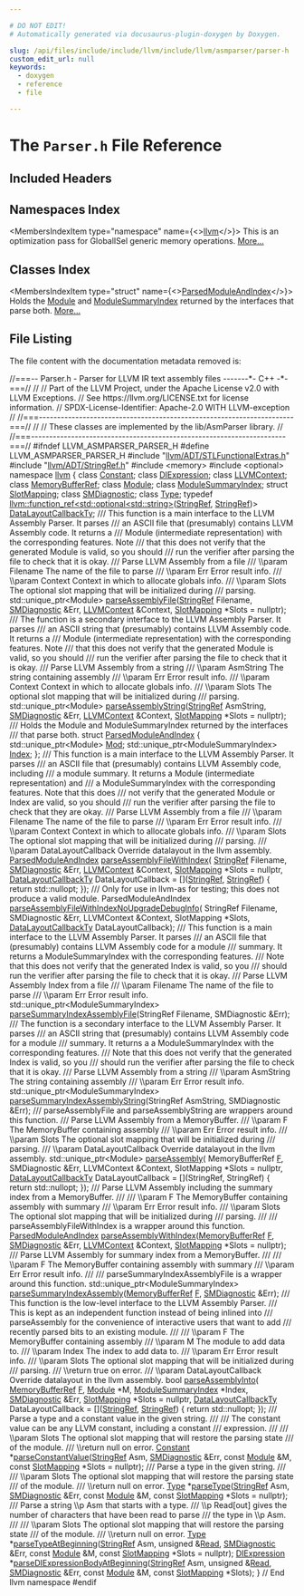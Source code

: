 ```yaml
---

# DO NOT EDIT!
# Automatically generated via docusaurus-plugin-doxygen by Doxygen.

slug: /api/files/include/include/llvm/include/llvm/asmparser/parser-h
custom_edit_url: null
keywords:
  - doxygen
  - reference
  - file

---
```





# The `Parser.h` File Reference

<DoxygenPage pluginConfig={pluginConfig}>



## Included Headers

<IncludesList>
<IncludesListItem
  filePath="llvm/ADT/STLFunctionalExtras.h"
  permalink="/docs/api/files/include/include/llvm/include/llvm/adt/stlfunctionalextras-h"
  isLocal="true" />
<IncludesListItem
  filePath="llvm/ADT/StringRef.h"
  permalink="/docs/api/files/include/include/llvm/include/llvm/adt/stringref-h"
  isLocal="true" />
<IncludesListItem
  filePath="memory"
  permalink=""
  isLocal="false" />
<IncludesListItem
  filePath="optional"
  permalink=""
  isLocal="false" />
</IncludesList>

## Namespaces Index

<MembersIndex>

<MembersIndexItem
  type="namespace"
  name={<><a href="/docs/api/namespaces/llvm">llvm</a></>}>
This is an optimization pass for GlobalISel generic memory operations. <a href="/docs/api/namespaces/llvm/#details">More...</a>
</MembersIndexItem>

</MembersIndex>

## Classes Index

<MembersIndex>

<MembersIndexItem
  type="struct"
  name={<><a href="/docs/api/structs/llvm/parsedmoduleandindex">ParsedModuleAndIndex</a></>}>
Holds the <a href="/docs/api/classes/llvm/module">Module</a> and <a href="/docs/api/classes/llvm/modulesummaryindex">ModuleSummaryIndex</a> returned by the interfaces that parse both. <a href="/docs/api/structs/llvm/parsedmoduleandindex/#details">More...</a>
</MembersIndexItem>

</MembersIndex>


## File Listing

The file content with the documentation metadata removed is:

<ProgramListing>

<Link id="l00001" /><CodeLine lineNumber="1"><span class="doxyHighlightComment">//===-- Parser.h - Parser for LLVM IR text assembly files -------&#42;- C++ -&#42;-===//</span></CodeLine>
<Link id="l00002" /><CodeLine lineNumber="2"><span class="doxyHighlightComment">//</span></CodeLine>
<Link id="l00003" /><CodeLine lineNumber="3"><span class="doxyHighlightComment">// Part of the LLVM Project, under the Apache License v2.0 with LLVM Exceptions.</span></CodeLine>
<Link id="l00004" /><CodeLine lineNumber="4"><span class="doxyHighlightComment">// See https://llvm.org/LICENSE.txt for license information.</span></CodeLine>
<Link id="l00005" /><CodeLine lineNumber="5"><span class="doxyHighlightComment">// SPDX-License-Identifier: Apache-2.0 WITH LLVM-exception</span></CodeLine>
<Link id="l00006" /><CodeLine lineNumber="6"><span class="doxyHighlightComment">//</span></CodeLine>
<Link id="l00007" /><CodeLine lineNumber="7"><span class="doxyHighlightComment">//===----------------------------------------------------------------------===//</span></CodeLine>
<Link id="l00008" /><CodeLine lineNumber="8"><span class="doxyHighlightComment">//</span></CodeLine>
<Link id="l00009" /><CodeLine lineNumber="9"><span class="doxyHighlightComment">//  These classes are implemented by the lib/AsmParser library.</span></CodeLine>
<Link id="l00010" /><CodeLine lineNumber="10"><span class="doxyHighlightComment">//</span></CodeLine>
<Link id="l00011" /><CodeLine lineNumber="11"><span class="doxyHighlightComment">//===----------------------------------------------------------------------===//</span></CodeLine>
<Link id="l00012" /><CodeLine lineNumber="12"></CodeLine>
<Link id="l00013" /><CodeLine lineNumber="13"><span class="doxyHighlightPreprocessor">#ifndef LLVM&#95;ASMPARSER&#95;PARSER&#95;H</span></CodeLine>
<Link id="l00014" /><CodeLine lineNumber="14"><span class="doxyHighlightPreprocessor">#define LLVM&#95;ASMPARSER&#95;PARSER&#95;H</span></CodeLine>
<Link id="l00015" /><CodeLine lineNumber="15"></CodeLine>
<Link id="l00016" /><CodeLine lineNumber="16"><span class="doxyHighlightPreprocessor">#include &quot;<a href="/docs/api/files/include/include/llvm/include/llvm/adt/stlfunctionalextras-h">llvm/ADT/STLFunctionalExtras.h</a>&quot;</span></CodeLine>
<Link id="l00017" /><CodeLine lineNumber="17"><span class="doxyHighlightPreprocessor">#include &quot;<a href="/docs/api/files/include/include/llvm/include/llvm/adt/stringref-h">llvm/ADT/StringRef.h</a>&quot;</span></CodeLine>
<Link id="l00018" /><CodeLine lineNumber="18"><span class="doxyHighlightPreprocessor">#include &lt;memory&gt;</span></CodeLine>
<Link id="l00019" /><CodeLine lineNumber="19"><span class="doxyHighlightPreprocessor">#include &lt;optional&gt;</span></CodeLine>
<Link id="l00020" /><CodeLine lineNumber="20"></CodeLine>
<Link id="l00021" /><CodeLine lineNumber="21"><span class="doxyHighlightKeyword">namespace </span><span class="doxyHighlight"><a href="/docs/api/namespaces/llvm">llvm</a> &#123;</span></CodeLine>
<Link id="l00022" /><CodeLine lineNumber="22"></CodeLine>
<Link id="l00023" /><CodeLine lineNumber="23"><span class="doxyHighlightKeyword">class </span><span class="doxyHighlight"><a href="/docs/api/classes/llvm/constant">Constant</a>;</span></CodeLine>
<Link id="l00024" /><CodeLine lineNumber="24"><span class="doxyHighlightKeyword">class </span><span class="doxyHighlight"><a href="/docs/api/classes/llvm/diexpression">DIExpression</a>;</span></CodeLine>
<Link id="l00025" /><CodeLine lineNumber="25"><span class="doxyHighlightKeyword">class </span><span class="doxyHighlight"><a href="/docs/api/classes/llvm/llvmcontext">LLVMContext</a>;</span></CodeLine>
<Link id="l00026" /><CodeLine lineNumber="26"><span class="doxyHighlightKeyword">class </span><span class="doxyHighlight"><a href="/docs/api/classes/llvm/memorybufferref">MemoryBufferRef</a>;</span></CodeLine>
<Link id="l00027" /><CodeLine lineNumber="27"><span class="doxyHighlightKeyword">class </span><span class="doxyHighlight"><a href="/docs/api/classes/llvm/module">Module</a>;</span></CodeLine>
<Link id="l00028" /><CodeLine lineNumber="28"><span class="doxyHighlightKeyword">class </span><span class="doxyHighlight"><a href="/docs/api/classes/llvm/modulesummaryindex">ModuleSummaryIndex</a>;</span></CodeLine>
<Link id="l00029" /><CodeLine lineNumber="29"><span class="doxyHighlightKeyword">struct </span><span class="doxyHighlight"><a href="/docs/api/structs/llvm/slotmapping">SlotMapping</a>;</span></CodeLine>
<Link id="l00030" /><CodeLine lineNumber="30"><span class="doxyHighlightKeyword">class </span><span class="doxyHighlight"><a href="/docs/api/classes/llvm/smdiagnostic">SMDiagnostic</a>;</span></CodeLine>
<Link id="l00031" /><CodeLine lineNumber="31"><span class="doxyHighlightKeyword">class </span><span class="doxyHighlight"><a href="/docs/api/classes/llvm/type">Type</a>;</span></CodeLine>
<Link id="l00032" /><CodeLine lineNumber="32"></CodeLine>
<Link id="l00033" /><CodeLine lineNumber="33"><span class="doxyHighlightKeyword">typedef</span><span class="doxyHighlight"> <a href="/docs/api/classes/llvm/function-ref">llvm::function&#95;ref&lt;std::optional&lt;std::string&gt;</a>(<a href="/docs/api/classes/llvm/stringref">StringRef</a>, <a href="/docs/api/classes/llvm/stringref">StringRef</a>)&gt;</span></CodeLine>
<Link id="l00034" /><CodeLine lineNumber="34" lineLink="/docs/api/namespaces/llvm/#aa50ec5faa5aae091f99b0f840f58a379"><span class="doxyHighlight">    <a href="/docs/api/namespaces/llvm/#aa50ec5faa5aae091f99b0f840f58a379">DataLayoutCallbackTy</a>;</span></CodeLine>
<Link id="l00035" /><CodeLine lineNumber="35"></CodeLine>
<Link id="l00036" /><CodeLine lineNumber="36"><span class="doxyHighlightComment">/// This function is a main interface to the LLVM Assembly Parser. It parses</span></CodeLine>
<Link id="l00037" /><CodeLine lineNumber="37"><span class="doxyHighlightComment">/// an ASCII file that (presumably) contains LLVM Assembly code. It returns a</span></CodeLine>
<Link id="l00038" /><CodeLine lineNumber="38"><span class="doxyHighlightComment">/// Module (intermediate representation) with the corresponding features. Note</span></CodeLine>
<Link id="l00039" /><CodeLine lineNumber="39"><span class="doxyHighlightComment">/// that this does not verify that the generated Module is valid, so you should</span></CodeLine>
<Link id="l00040" /><CodeLine lineNumber="40"><span class="doxyHighlightComment">/// run the verifier after parsing the file to check that it is okay.</span></CodeLine>
<Link id="l00041" /><CodeLine lineNumber="41"><span class="doxyHighlightComment">/// Parse LLVM Assembly from a file</span></CodeLine>
<Link id="l00042" /><CodeLine lineNumber="42"><span class="doxyHighlightComment">/// \\param Filename The name of the file to parse</span></CodeLine>
<Link id="l00043" /><CodeLine lineNumber="43"><span class="doxyHighlightComment">/// \\param Err Error result info.</span></CodeLine>
<Link id="l00044" /><CodeLine lineNumber="44"><span class="doxyHighlightComment">/// \\param Context Context in which to allocate globals info.</span></CodeLine>
<Link id="l00045" /><CodeLine lineNumber="45"><span class="doxyHighlightComment">/// \\param Slots The optional slot mapping that will be initialized during</span></CodeLine>
<Link id="l00046" /><CodeLine lineNumber="46"><span class="doxyHighlightComment">///              parsing.</span></CodeLine>
<Link id="l00047" /><CodeLine lineNumber="47"><span class="doxyHighlight">std::unique&#95;ptr&lt;Module&gt; <a href="/docs/api/namespaces/llvm/#ab9a2a0bea39c1731326a7e3504cba4da">parseAssemblyFile</a>(<a href="/docs/api/classes/llvm/stringref">StringRef</a> Filename, <a href="/docs/api/classes/llvm/smdiagnostic">SMDiagnostic</a> &amp;Err,</span></CodeLine>
<Link id="l00048" /><CodeLine lineNumber="48"><span class="doxyHighlight">                                          <a href="/docs/api/classes/llvm/llvmcontext">LLVMContext</a> &amp;Context,</span></CodeLine>
<Link id="l00049" /><CodeLine lineNumber="49"><span class="doxyHighlight">                                          <a href="/docs/api/structs/llvm/slotmapping">SlotMapping</a> &#42;Slots = </span><span class="doxyHighlightKeyword">nullptr</span><span class="doxyHighlight">);</span></CodeLine>
<Link id="l00050" /><CodeLine lineNumber="50"></CodeLine>
<Link id="l00051" /><CodeLine lineNumber="51"><span class="doxyHighlightComment">/// The function is a secondary interface to the LLVM Assembly Parser. It parses</span></CodeLine>
<Link id="l00052" /><CodeLine lineNumber="52"><span class="doxyHighlightComment">/// an ASCII string that (presumably) contains LLVM Assembly code. It returns a</span></CodeLine>
<Link id="l00053" /><CodeLine lineNumber="53"><span class="doxyHighlightComment">/// Module (intermediate representation) with the corresponding features. Note</span></CodeLine>
<Link id="l00054" /><CodeLine lineNumber="54"><span class="doxyHighlightComment">/// that this does not verify that the generated Module is valid, so you should</span></CodeLine>
<Link id="l00055" /><CodeLine lineNumber="55"><span class="doxyHighlightComment">/// run the verifier after parsing the file to check that it is okay.</span></CodeLine>
<Link id="l00056" /><CodeLine lineNumber="56"><span class="doxyHighlightComment">/// Parse LLVM Assembly from a string</span></CodeLine>
<Link id="l00057" /><CodeLine lineNumber="57"><span class="doxyHighlightComment">/// \\param AsmString The string containing assembly</span></CodeLine>
<Link id="l00058" /><CodeLine lineNumber="58"><span class="doxyHighlightComment">/// \\param Err Error result info.</span></CodeLine>
<Link id="l00059" /><CodeLine lineNumber="59"><span class="doxyHighlightComment">/// \\param Context Context in which to allocate globals info.</span></CodeLine>
<Link id="l00060" /><CodeLine lineNumber="60"><span class="doxyHighlightComment">/// \\param Slots The optional slot mapping that will be initialized during</span></CodeLine>
<Link id="l00061" /><CodeLine lineNumber="61"><span class="doxyHighlightComment">///              parsing.</span></CodeLine>
<Link id="l00062" /><CodeLine lineNumber="62"><span class="doxyHighlight">std::unique&#95;ptr&lt;Module&gt; <a href="/docs/api/namespaces/llvm/#a3530097f4163a76e874c50ef0b9b99d1">parseAssemblyString</a>(<a href="/docs/api/classes/llvm/stringref">StringRef</a> AsmString,</span></CodeLine>
<Link id="l00063" /><CodeLine lineNumber="63"><span class="doxyHighlight">                                            <a href="/docs/api/classes/llvm/smdiagnostic">SMDiagnostic</a> &amp;Err,</span></CodeLine>
<Link id="l00064" /><CodeLine lineNumber="64"><span class="doxyHighlight">                                            <a href="/docs/api/classes/llvm/llvmcontext">LLVMContext</a> &amp;Context,</span></CodeLine>
<Link id="l00065" /><CodeLine lineNumber="65"><span class="doxyHighlight">                                            <a href="/docs/api/structs/llvm/slotmapping">SlotMapping</a> &#42;Slots = </span><span class="doxyHighlightKeyword">nullptr</span><span class="doxyHighlight">);</span></CodeLine>
<Link id="l00066" /><CodeLine lineNumber="66"></CodeLine>
<Link id="l00067" /><CodeLine lineNumber="67"><span class="doxyHighlightComment">/// Holds the Module and ModuleSummaryIndex returned by the interfaces</span></CodeLine>
<Link id="l00068" /><CodeLine lineNumber="68"><span class="doxyHighlightComment">/// that parse both.</span></CodeLine>
<Link id="l00069" /><CodeLine lineNumber="69" lineLink="/docs/api/structs/llvm/parsedmoduleandindex"><span class="doxyHighlightKeyword">struct </span><span class="doxyHighlight"><a href="/docs/api/structs/llvm/parsedmoduleandindex">ParsedModuleAndIndex</a> &#123;</span></CodeLine>
<Link id="l00070" /><CodeLine lineNumber="70" lineLink="/docs/api/structs/llvm/parsedmoduleandindex/#a64ffe2aab2c4e490cce19db1a2c134fa"><span class="doxyHighlight">  std::unique&#95;ptr&lt;Module&gt; <a href="/docs/api/structs/llvm/parsedmoduleandindex/#a64ffe2aab2c4e490cce19db1a2c134fa">Mod</a>;</span></CodeLine>
<Link id="l00071" /><CodeLine lineNumber="71" lineLink="/docs/api/structs/llvm/parsedmoduleandindex/#a958746b942b5084c818a6b6618ea8d67"><span class="doxyHighlight">  std::unique&#95;ptr&lt;ModuleSummaryIndex&gt; <a href="/docs/api/structs/llvm/parsedmoduleandindex/#a958746b942b5084c818a6b6618ea8d67">Index</a>;</span></CodeLine>
<Link id="l00072" /><CodeLine lineNumber="72"><span class="doxyHighlight">&#125;;</span></CodeLine>
<Link id="l00073" /><CodeLine lineNumber="73"></CodeLine>
<Link id="l00074" /><CodeLine lineNumber="74"><span class="doxyHighlightComment">/// This function is a main interface to the LLVM Assembly Parser. It parses</span></CodeLine>
<Link id="l00075" /><CodeLine lineNumber="75"><span class="doxyHighlightComment">/// an ASCII file that (presumably) contains LLVM Assembly code, including</span></CodeLine>
<Link id="l00076" /><CodeLine lineNumber="76"><span class="doxyHighlightComment">/// a module summary. It returns a Module (intermediate representation) and</span></CodeLine>
<Link id="l00077" /><CodeLine lineNumber="77"><span class="doxyHighlightComment">/// a ModuleSummaryIndex with the corresponding features. Note that this does</span></CodeLine>
<Link id="l00078" /><CodeLine lineNumber="78"><span class="doxyHighlightComment">/// not verify that the generated Module or Index are valid, so you should</span></CodeLine>
<Link id="l00079" /><CodeLine lineNumber="79"><span class="doxyHighlightComment">/// run the verifier after parsing the file to check that they are okay.</span></CodeLine>
<Link id="l00080" /><CodeLine lineNumber="80"><span class="doxyHighlightComment">/// Parse LLVM Assembly from a file</span></CodeLine>
<Link id="l00081" /><CodeLine lineNumber="81"><span class="doxyHighlightComment">/// \\param Filename The name of the file to parse</span></CodeLine>
<Link id="l00082" /><CodeLine lineNumber="82"><span class="doxyHighlightComment">/// \\param Err Error result info.</span></CodeLine>
<Link id="l00083" /><CodeLine lineNumber="83"><span class="doxyHighlightComment">/// \\param Context Context in which to allocate globals info.</span></CodeLine>
<Link id="l00084" /><CodeLine lineNumber="84"><span class="doxyHighlightComment">/// \\param Slots The optional slot mapping that will be initialized during</span></CodeLine>
<Link id="l00085" /><CodeLine lineNumber="85"><span class="doxyHighlightComment">///              parsing.</span></CodeLine>
<Link id="l00086" /><CodeLine lineNumber="86"><span class="doxyHighlightComment">/// \\param DataLayoutCallback Override datalayout in the llvm assembly.</span></CodeLine>
<Link id="l00087" /><CodeLine lineNumber="87"><span class="doxyHighlight"><a href="/docs/api/structs/llvm/parsedmoduleandindex">ParsedModuleAndIndex</a> <a href="/docs/api/namespaces/llvm/#af25a236164a597a9e9ceb43a4f5cfd1b">parseAssemblyFileWithIndex</a>(</span></CodeLine>
<Link id="l00088" /><CodeLine lineNumber="88"><span class="doxyHighlight">    <a href="/docs/api/classes/llvm/stringref">StringRef</a> Filename, <a href="/docs/api/classes/llvm/smdiagnostic">SMDiagnostic</a> &amp;Err, <a href="/docs/api/classes/llvm/llvmcontext">LLVMContext</a> &amp;Context,</span></CodeLine>
<Link id="l00089" /><CodeLine lineNumber="89"><span class="doxyHighlight">    <a href="/docs/api/structs/llvm/slotmapping">SlotMapping</a> &#42;Slots = </span><span class="doxyHighlightKeyword">nullptr</span><span class="doxyHighlight">,</span></CodeLine>
<Link id="l00090" /><CodeLine lineNumber="90"><span class="doxyHighlight">    <a href="/docs/api/namespaces/llvm/#aa50ec5faa5aae091f99b0f840f58a379">DataLayoutCallbackTy</a> DataLayoutCallback = &#91;&#93;(<a href="/docs/api/classes/llvm/stringref">StringRef</a>, <a href="/docs/api/classes/llvm/stringref">StringRef</a>) &#123;</span></CodeLine>
<Link id="l00091" /><CodeLine lineNumber="91"><span class="doxyHighlight">      </span><span class="doxyHighlightKeywordFlow">return</span><span class="doxyHighlight"> std::nullopt;</span></CodeLine>
<Link id="l00092" /><CodeLine lineNumber="92"><span class="doxyHighlight">    &#125;);</span></CodeLine>
<Link id="l00093" /><CodeLine lineNumber="93"></CodeLine>
<Link id="l00094" /><CodeLine lineNumber="94"><span class="doxyHighlightComment">/// Only for use in llvm-as for testing; this does not produce a valid module.</span></CodeLine>
<Link id="l00095" /><CodeLine lineNumber="95"><span class="doxyHighlight">ParsedModuleAndIndex <a href="/docs/api/namespaces/llvm/#a75d2ae4c1e49335253a2569d4dcd98ec">parseAssemblyFileWithIndexNoUpgradeDebugInfo</a>(</span></CodeLine>
<Link id="l00096" /><CodeLine lineNumber="96"><span class="doxyHighlight">    StringRef Filename, SMDiagnostic &amp;Err, LLVMContext &amp;Context,</span></CodeLine>
<Link id="l00097" /><CodeLine lineNumber="97"><span class="doxyHighlight">    SlotMapping &#42;Slots, <a href="/docs/api/namespaces/llvm/#aa50ec5faa5aae091f99b0f840f58a379">DataLayoutCallbackTy</a> DataLayoutCallback);</span></CodeLine>
<Link id="l00098" /><CodeLine lineNumber="98"></CodeLine>
<Link id="l00099" /><CodeLine lineNumber="99"><span class="doxyHighlightComment">/// This function is a main interface to the LLVM Assembly Parser. It parses</span></CodeLine>
<Link id="l00100" /><CodeLine lineNumber="100"><span class="doxyHighlightComment">/// an ASCII file that (presumably) contains LLVM Assembly code for a module</span></CodeLine>
<Link id="l00101" /><CodeLine lineNumber="101"><span class="doxyHighlightComment">/// summary. It returns a ModuleSummaryIndex with the corresponding features.</span></CodeLine>
<Link id="l00102" /><CodeLine lineNumber="102"><span class="doxyHighlightComment">/// Note that this does not verify that the generated Index is valid, so you</span></CodeLine>
<Link id="l00103" /><CodeLine lineNumber="103"><span class="doxyHighlightComment">/// should run the verifier after parsing the file to check that it is okay.</span></CodeLine>
<Link id="l00104" /><CodeLine lineNumber="104"><span class="doxyHighlightComment">/// Parse LLVM Assembly Index from a file</span></CodeLine>
<Link id="l00105" /><CodeLine lineNumber="105"><span class="doxyHighlightComment">/// \\param Filename The name of the file to parse</span></CodeLine>
<Link id="l00106" /><CodeLine lineNumber="106"><span class="doxyHighlightComment">/// \\param Err Error result info.</span></CodeLine>
<Link id="l00107" /><CodeLine lineNumber="107"><span class="doxyHighlight">std::unique&#95;ptr&lt;ModuleSummaryIndex&gt;</span></CodeLine>
<Link id="l00108" /><CodeLine lineNumber="108"><span class="doxyHighlight"><a href="/docs/api/namespaces/llvm/#a65a056610f168d74a85291f1c00c6d7a">parseSummaryIndexAssemblyFile</a>(StringRef Filename, SMDiagnostic &amp;Err);</span></CodeLine>
<Link id="l00109" /><CodeLine lineNumber="109"></CodeLine>
<Link id="l00110" /><CodeLine lineNumber="110"><span class="doxyHighlightComment">/// The function is a secondary interface to the LLVM Assembly Parser. It parses</span></CodeLine>
<Link id="l00111" /><CodeLine lineNumber="111"><span class="doxyHighlightComment">/// an ASCII string that (presumably) contains LLVM Assembly code for a module</span></CodeLine>
<Link id="l00112" /><CodeLine lineNumber="112"><span class="doxyHighlightComment">/// summary. It returns a a ModuleSummaryIndex with the corresponding features.</span></CodeLine>
<Link id="l00113" /><CodeLine lineNumber="113"><span class="doxyHighlightComment">/// Note that this does not verify that the generated Index is valid, so you</span></CodeLine>
<Link id="l00114" /><CodeLine lineNumber="114"><span class="doxyHighlightComment">/// should run the verifier after parsing the file to check that it is okay.</span></CodeLine>
<Link id="l00115" /><CodeLine lineNumber="115"><span class="doxyHighlightComment">/// Parse LLVM Assembly from a string</span></CodeLine>
<Link id="l00116" /><CodeLine lineNumber="116"><span class="doxyHighlightComment">/// \\param AsmString The string containing assembly</span></CodeLine>
<Link id="l00117" /><CodeLine lineNumber="117"><span class="doxyHighlightComment">/// \\param Err Error result info.</span></CodeLine>
<Link id="l00118" /><CodeLine lineNumber="118"><span class="doxyHighlight">std::unique&#95;ptr&lt;ModuleSummaryIndex&gt;</span></CodeLine>
<Link id="l00119" /><CodeLine lineNumber="119"><span class="doxyHighlight"><a href="/docs/api/namespaces/llvm/#a103517ee02e50f95cc1d3dc5d5a2560b">parseSummaryIndexAssemblyString</a>(StringRef AsmString, SMDiagnostic &amp;Err);</span></CodeLine>
<Link id="l00120" /><CodeLine lineNumber="120"></CodeLine>
<Link id="l00121" /><CodeLine lineNumber="121"><span class="doxyHighlightComment">/// parseAssemblyFile and parseAssemblyString are wrappers around this function.</span></CodeLine>
<Link id="l00122" /><CodeLine lineNumber="122"><span class="doxyHighlightComment">/// Parse LLVM Assembly from a MemoryBuffer.</span></CodeLine>
<Link id="l00123" /><CodeLine lineNumber="123"><span class="doxyHighlightComment">/// \\param F The MemoryBuffer containing assembly</span></CodeLine>
<Link id="l00124" /><CodeLine lineNumber="124"><span class="doxyHighlightComment">/// \\param Err Error result info.</span></CodeLine>
<Link id="l00125" /><CodeLine lineNumber="125"><span class="doxyHighlightComment">/// \\param Slots The optional slot mapping that will be initialized during</span></CodeLine>
<Link id="l00126" /><CodeLine lineNumber="126"><span class="doxyHighlightComment">///              parsing.</span></CodeLine>
<Link id="l00127" /><CodeLine lineNumber="127"><span class="doxyHighlightComment">/// \\param DataLayoutCallback Override datalayout in the llvm assembly.</span></CodeLine>
<Link id="l00128" /><CodeLine lineNumber="128"><span class="doxyHighlight">std::unique&#95;ptr&lt;Module&gt; <a href="/docs/api/namespaces/llvm/#aacd73143fc1dac7545bf6cfc42ffe112">parseAssembly</a>(</span></CodeLine>
<Link id="l00129" /><CodeLine lineNumber="129"><span class="doxyHighlight">    MemoryBufferRef <a href="/docs/api/files/lib/lib/support/md5-cpp/#a96d73bbd7af15cb1fc38c3f4a3bd82e9">F</a>, SMDiagnostic &amp;Err, LLVMContext &amp;Context,</span></CodeLine>
<Link id="l00130" /><CodeLine lineNumber="130"><span class="doxyHighlight">    SlotMapping &#42;Slots = </span><span class="doxyHighlightKeyword">nullptr</span><span class="doxyHighlight">,</span></CodeLine>
<Link id="l00131" /><CodeLine lineNumber="131"><span class="doxyHighlight">    <a href="/docs/api/namespaces/llvm/#aa50ec5faa5aae091f99b0f840f58a379">DataLayoutCallbackTy</a> DataLayoutCallback = &#91;&#93;(StringRef, StringRef) &#123;</span></CodeLine>
<Link id="l00132" /><CodeLine lineNumber="132"><span class="doxyHighlight">      </span><span class="doxyHighlightKeywordFlow">return</span><span class="doxyHighlight"> std::nullopt;</span></CodeLine>
<Link id="l00133" /><CodeLine lineNumber="133"><span class="doxyHighlight">    &#125;);</span></CodeLine>
<Link id="l00134" /><CodeLine lineNumber="134"></CodeLine>
<Link id="l00135" /><CodeLine lineNumber="135"><span class="doxyHighlightComment">/// Parse LLVM Assembly including the summary index from a MemoryBuffer.</span></CodeLine>
<Link id="l00136" /><CodeLine lineNumber="136"><span class="doxyHighlightComment">///</span></CodeLine>
<Link id="l00137" /><CodeLine lineNumber="137"><span class="doxyHighlightComment">/// \\param F The MemoryBuffer containing assembly with summary</span></CodeLine>
<Link id="l00138" /><CodeLine lineNumber="138"><span class="doxyHighlightComment">/// \\param Err Error result info.</span></CodeLine>
<Link id="l00139" /><CodeLine lineNumber="139"><span class="doxyHighlightComment">/// \\param Slots The optional slot mapping that will be initialized during</span></CodeLine>
<Link id="l00140" /><CodeLine lineNumber="140"><span class="doxyHighlightComment">///              parsing.</span></CodeLine>
<Link id="l00141" /><CodeLine lineNumber="141"><span class="doxyHighlightComment">///</span></CodeLine>
<Link id="l00142" /><CodeLine lineNumber="142"><span class="doxyHighlightComment">/// parseAssemblyFileWithIndex is a wrapper around this function.</span></CodeLine>
<Link id="l00143" /><CodeLine lineNumber="143"><span class="doxyHighlight"><a href="/docs/api/structs/llvm/parsedmoduleandindex">ParsedModuleAndIndex</a> <a href="/docs/api/namespaces/llvm/#ab1041a5a70dd1b5246ecb39f46a70a2f">parseAssemblyWithIndex</a>(<a href="/docs/api/classes/llvm/memorybufferref">MemoryBufferRef</a> <a href="/docs/api/files/lib/lib/support/md5-cpp/#a96d73bbd7af15cb1fc38c3f4a3bd82e9">F</a>,</span></CodeLine>
<Link id="l00144" /><CodeLine lineNumber="144"><span class="doxyHighlight">                                            <a href="/docs/api/classes/llvm/smdiagnostic">SMDiagnostic</a> &amp;Err,</span></CodeLine>
<Link id="l00145" /><CodeLine lineNumber="145"><span class="doxyHighlight">                                            <a href="/docs/api/classes/llvm/llvmcontext">LLVMContext</a> &amp;Context,</span></CodeLine>
<Link id="l00146" /><CodeLine lineNumber="146"><span class="doxyHighlight">                                            <a href="/docs/api/structs/llvm/slotmapping">SlotMapping</a> &#42;Slots = </span><span class="doxyHighlightKeyword">nullptr</span><span class="doxyHighlight">);</span></CodeLine>
<Link id="l00147" /><CodeLine lineNumber="147"></CodeLine>
<Link id="l00148" /><CodeLine lineNumber="148"><span class="doxyHighlightComment">/// Parse LLVM Assembly for summary index from a MemoryBuffer.</span></CodeLine>
<Link id="l00149" /><CodeLine lineNumber="149"><span class="doxyHighlightComment">///</span></CodeLine>
<Link id="l00150" /><CodeLine lineNumber="150"><span class="doxyHighlightComment">/// \\param F The MemoryBuffer containing assembly with summary</span></CodeLine>
<Link id="l00151" /><CodeLine lineNumber="151"><span class="doxyHighlightComment">/// \\param Err Error result info.</span></CodeLine>
<Link id="l00152" /><CodeLine lineNumber="152"><span class="doxyHighlightComment">///</span></CodeLine>
<Link id="l00153" /><CodeLine lineNumber="153"><span class="doxyHighlightComment">/// parseSummaryIndexAssemblyFile is a wrapper around this function.</span></CodeLine>
<Link id="l00154" /><CodeLine lineNumber="154"><span class="doxyHighlight">std::unique&#95;ptr&lt;ModuleSummaryIndex&gt;</span></CodeLine>
<Link id="l00155" /><CodeLine lineNumber="155"><span class="doxyHighlight"><a href="/docs/api/namespaces/llvm/#af36afc49ebf4c466393ee9e5bff963e8">parseSummaryIndexAssembly</a>(<a href="/docs/api/classes/llvm/memorybufferref">MemoryBufferRef</a> <a href="/docs/api/files/lib/lib/support/md5-cpp/#a96d73bbd7af15cb1fc38c3f4a3bd82e9">F</a>, <a href="/docs/api/classes/llvm/smdiagnostic">SMDiagnostic</a> &amp;Err);</span></CodeLine>
<Link id="l00156" /><CodeLine lineNumber="156"></CodeLine>
<Link id="l00157" /><CodeLine lineNumber="157"><span class="doxyHighlightComment">/// This function is the low-level interface to the LLVM Assembly Parser.</span></CodeLine>
<Link id="l00158" /><CodeLine lineNumber="158"><span class="doxyHighlightComment">/// This is kept as an independent function instead of being inlined into</span></CodeLine>
<Link id="l00159" /><CodeLine lineNumber="159"><span class="doxyHighlightComment">/// parseAssembly for the convenience of interactive users that want to add</span></CodeLine>
<Link id="l00160" /><CodeLine lineNumber="160"><span class="doxyHighlightComment">/// recently parsed bits to an existing module.</span></CodeLine>
<Link id="l00161" /><CodeLine lineNumber="161"><span class="doxyHighlightComment">///</span></CodeLine>
<Link id="l00162" /><CodeLine lineNumber="162"><span class="doxyHighlightComment">/// \\param F The MemoryBuffer containing assembly</span></CodeLine>
<Link id="l00163" /><CodeLine lineNumber="163"><span class="doxyHighlightComment">/// \\param M The module to add data to.</span></CodeLine>
<Link id="l00164" /><CodeLine lineNumber="164"><span class="doxyHighlightComment">/// \\param Index The index to add data to.</span></CodeLine>
<Link id="l00165" /><CodeLine lineNumber="165"><span class="doxyHighlightComment">/// \\param Err Error result info.</span></CodeLine>
<Link id="l00166" /><CodeLine lineNumber="166"><span class="doxyHighlightComment">/// \\param Slots The optional slot mapping that will be initialized during</span></CodeLine>
<Link id="l00167" /><CodeLine lineNumber="167"><span class="doxyHighlightComment">///              parsing.</span></CodeLine>
<Link id="l00168" /><CodeLine lineNumber="168"><span class="doxyHighlightComment">/// \\return true on error.</span></CodeLine>
<Link id="l00169" /><CodeLine lineNumber="169"><span class="doxyHighlightComment">/// \\param DataLayoutCallback Override datalayout in the llvm assembly.</span></CodeLine>
<Link id="l00170" /><CodeLine lineNumber="170"><span class="doxyHighlightKeywordType">bool</span><span class="doxyHighlight"> <a href="/docs/api/namespaces/llvm/#ab372f737009f5f2e40d28dbc9066313e">parseAssemblyInto</a>(</span></CodeLine>
<Link id="l00171" /><CodeLine lineNumber="171"><span class="doxyHighlight">    <a href="/docs/api/classes/llvm/memorybufferref">MemoryBufferRef</a> <a href="/docs/api/files/lib/lib/support/md5-cpp/#a96d73bbd7af15cb1fc38c3f4a3bd82e9">F</a>, <a href="/docs/api/classes/llvm/module">Module</a> &#42;M, <a href="/docs/api/classes/llvm/modulesummaryindex">ModuleSummaryIndex</a> &#42;Index, <a href="/docs/api/classes/llvm/smdiagnostic">SMDiagnostic</a> &amp;Err,</span></CodeLine>
<Link id="l00172" /><CodeLine lineNumber="172"><span class="doxyHighlight">    <a href="/docs/api/structs/llvm/slotmapping">SlotMapping</a> &#42;Slots = </span><span class="doxyHighlightKeyword">nullptr</span><span class="doxyHighlight">,</span></CodeLine>
<Link id="l00173" /><CodeLine lineNumber="173"><span class="doxyHighlight">    <a href="/docs/api/namespaces/llvm/#aa50ec5faa5aae091f99b0f840f58a379">DataLayoutCallbackTy</a> DataLayoutCallback = &#91;&#93;(<a href="/docs/api/classes/llvm/stringref">StringRef</a>, <a href="/docs/api/classes/llvm/stringref">StringRef</a>) &#123;</span></CodeLine>
<Link id="l00174" /><CodeLine lineNumber="174"><span class="doxyHighlight">      </span><span class="doxyHighlightKeywordFlow">return</span><span class="doxyHighlight"> std::nullopt;</span></CodeLine>
<Link id="l00175" /><CodeLine lineNumber="175"><span class="doxyHighlight">    &#125;);</span></CodeLine>
<Link id="l00176" /><CodeLine lineNumber="176"></CodeLine>
<Link id="l00177" /><CodeLine lineNumber="177"><span class="doxyHighlightComment">/// Parse a type and a constant value in the given string.</span></CodeLine>
<Link id="l00178" /><CodeLine lineNumber="178"><span class="doxyHighlightComment">///</span></CodeLine>
<Link id="l00179" /><CodeLine lineNumber="179"><span class="doxyHighlightComment">/// The constant value can be any LLVM constant, including a constant</span></CodeLine>
<Link id="l00180" /><CodeLine lineNumber="180"><span class="doxyHighlightComment">/// expression.</span></CodeLine>
<Link id="l00181" /><CodeLine lineNumber="181"><span class="doxyHighlightComment">///</span></CodeLine>
<Link id="l00182" /><CodeLine lineNumber="182"><span class="doxyHighlightComment">/// \\param Slots The optional slot mapping that will restore the parsing state</span></CodeLine>
<Link id="l00183" /><CodeLine lineNumber="183"><span class="doxyHighlightComment">/// of the module.</span></CodeLine>
<Link id="l00184" /><CodeLine lineNumber="184"><span class="doxyHighlightComment">/// \\return null on error.</span></CodeLine>
<Link id="l00185" /><CodeLine lineNumber="185"><span class="doxyHighlight"><a href="/docs/api/classes/llvm/constant">Constant</a> &#42;<a href="/docs/api/namespaces/llvm/#abf2c472d771169c6100c6302079309da">parseConstantValue</a>(<a href="/docs/api/classes/llvm/stringref">StringRef</a> Asm, <a href="/docs/api/classes/llvm/smdiagnostic">SMDiagnostic</a> &amp;Err, </span><span class="doxyHighlightKeyword">const</span><span class="doxyHighlight"> <a href="/docs/api/classes/llvm/module">Module</a> &amp;M,</span></CodeLine>
<Link id="l00186" /><CodeLine lineNumber="186"><span class="doxyHighlight">                             </span><span class="doxyHighlightKeyword">const</span><span class="doxyHighlight"> <a href="/docs/api/structs/llvm/slotmapping">SlotMapping</a> &#42;Slots = </span><span class="doxyHighlightKeyword">nullptr</span><span class="doxyHighlight">);</span></CodeLine>
<Link id="l00187" /><CodeLine lineNumber="187"></CodeLine>
<Link id="l00188" /><CodeLine lineNumber="188"><span class="doxyHighlightComment">/// Parse a type in the given string.</span></CodeLine>
<Link id="l00189" /><CodeLine lineNumber="189"><span class="doxyHighlightComment">///</span></CodeLine>
<Link id="l00190" /><CodeLine lineNumber="190"><span class="doxyHighlightComment">/// \\param Slots The optional slot mapping that will restore the parsing state</span></CodeLine>
<Link id="l00191" /><CodeLine lineNumber="191"><span class="doxyHighlightComment">/// of the module.</span></CodeLine>
<Link id="l00192" /><CodeLine lineNumber="192"><span class="doxyHighlightComment">/// \\return null on error.</span></CodeLine>
<Link id="l00193" /><CodeLine lineNumber="193"><span class="doxyHighlight"><a href="/docs/api/classes/llvm/type">Type</a> &#42;<a href="/docs/api/namespaces/llvm/#add17c7296500b889d12eb44d547a59ba">parseType</a>(<a href="/docs/api/classes/llvm/stringref">StringRef</a> Asm, <a href="/docs/api/classes/llvm/smdiagnostic">SMDiagnostic</a> &amp;Err, </span><span class="doxyHighlightKeyword">const</span><span class="doxyHighlight"> <a href="/docs/api/classes/llvm/module">Module</a> &amp;M,</span></CodeLine>
<Link id="l00194" /><CodeLine lineNumber="194"><span class="doxyHighlight">                </span><span class="doxyHighlightKeyword">const</span><span class="doxyHighlight"> <a href="/docs/api/structs/llvm/slotmapping">SlotMapping</a> &#42;Slots = </span><span class="doxyHighlightKeyword">nullptr</span><span class="doxyHighlight">);</span></CodeLine>
<Link id="l00195" /><CodeLine lineNumber="195"></CodeLine>
<Link id="l00196" /><CodeLine lineNumber="196"><span class="doxyHighlightComment">/// Parse a string \\p Asm that starts with a type.</span></CodeLine>
<Link id="l00197" /><CodeLine lineNumber="197"><span class="doxyHighlightComment">/// \\p Read&#91;out&#93; gives the number of characters that have been read to parse</span></CodeLine>
<Link id="l00198" /><CodeLine lineNumber="198"><span class="doxyHighlightComment">/// the type in \\p Asm.</span></CodeLine>
<Link id="l00199" /><CodeLine lineNumber="199"><span class="doxyHighlightComment">///</span></CodeLine>
<Link id="l00200" /><CodeLine lineNumber="200"><span class="doxyHighlightComment">/// \\param Slots The optional slot mapping that will restore the parsing state</span></CodeLine>
<Link id="l00201" /><CodeLine lineNumber="201"><span class="doxyHighlightComment">/// of the module.</span></CodeLine>
<Link id="l00202" /><CodeLine lineNumber="202"><span class="doxyHighlightComment">/// \\return null on error.</span></CodeLine>
<Link id="l00203" /><CodeLine lineNumber="203"><span class="doxyHighlight"><a href="/docs/api/classes/llvm/type">Type</a> &#42;<a href="/docs/api/namespaces/llvm/#a35d32e57764638fe887f59392490e49c">parseTypeAtBeginning</a>(<a href="/docs/api/classes/llvm/stringref">StringRef</a> Asm, </span><span class="doxyHighlightKeywordType">unsigned</span><span class="doxyHighlight"> &amp;<a href="/docs/api/namespaces/llvm/#a171c000a87a56f9b4c9b4e3f43c5facfa33af1aad55fa136e2ab54409f4b4891f">Read</a>, <a href="/docs/api/classes/llvm/smdiagnostic">SMDiagnostic</a> &amp;Err,</span></CodeLine>
<Link id="l00204" /><CodeLine lineNumber="204"><span class="doxyHighlight">                           </span><span class="doxyHighlightKeyword">const</span><span class="doxyHighlight"> <a href="/docs/api/classes/llvm/module">Module</a> &amp;M, </span><span class="doxyHighlightKeyword">const</span><span class="doxyHighlight"> <a href="/docs/api/structs/llvm/slotmapping">SlotMapping</a> &#42;Slots = </span><span class="doxyHighlightKeyword">nullptr</span><span class="doxyHighlight">);</span></CodeLine>
<Link id="l00205" /><CodeLine lineNumber="205"></CodeLine>
<Link id="l00206" /><CodeLine lineNumber="206"><span class="doxyHighlight"><a href="/docs/api/classes/llvm/diexpression">DIExpression</a> &#42;<a href="/docs/api/namespaces/llvm/#a693d5398216b0ca25097c2bde8fe6284">parseDIExpressionBodyAtBeginning</a>(<a href="/docs/api/classes/llvm/stringref">StringRef</a> Asm, </span><span class="doxyHighlightKeywordType">unsigned</span><span class="doxyHighlight"> &amp;<a href="/docs/api/namespaces/llvm/#a171c000a87a56f9b4c9b4e3f43c5facfa33af1aad55fa136e2ab54409f4b4891f">Read</a>,</span></CodeLine>
<Link id="l00207" /><CodeLine lineNumber="207"><span class="doxyHighlight">                                               <a href="/docs/api/classes/llvm/smdiagnostic">SMDiagnostic</a> &amp;Err,</span></CodeLine>
<Link id="l00208" /><CodeLine lineNumber="208"><span class="doxyHighlight">                                               </span><span class="doxyHighlightKeyword">const</span><span class="doxyHighlight"> <a href="/docs/api/classes/llvm/module">Module</a> &amp;M,</span></CodeLine>
<Link id="l00209" /><CodeLine lineNumber="209"><span class="doxyHighlight">                                               </span><span class="doxyHighlightKeyword">const</span><span class="doxyHighlight"> <a href="/docs/api/structs/llvm/slotmapping">SlotMapping</a> &#42;Slots);</span></CodeLine>
<Link id="l00210" /><CodeLine lineNumber="210"></CodeLine>
<Link id="l00211" /><CodeLine lineNumber="211"><span class="doxyHighlight">&#125; </span><span class="doxyHighlightComment">// End llvm namespace</span></CodeLine>
<Link id="l00212" /><CodeLine lineNumber="212"></CodeLine>
<Link id="l00213" /><CodeLine lineNumber="213"><span class="doxyHighlightPreprocessor">#endif</span></CodeLine>

</ProgramListing>


</DoxygenPage>
